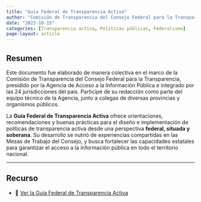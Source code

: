 ```yaml
---
title: "Guía Federal de Transparencia Activa"
author: "Comisión de Transparencia del Consejo Federal para la Transparencia"
date: "2023-10-15"
categories: [Transparencia activa, Políticas públicas, Federalismo]
page-layout: article
---
```


## Resumen

Este documento fue elaborado de manera colectiva en el marco de la Comisión de Transparencia del Consejo Federal para la Transparencia, presidido por la Agencia de Acceso a la Información Pública e integrado por las 24 jurisdicciones del país. Participé de su redacción como parte del equipo técnico de la Agencia, junto a colegas de diversas provincias y organismos públicos.

La **Guía Federal de Transparencia Activa** ofrece orientaciones, recomendaciones y buenas prácticas para el diseño e implementación de políticas de transparencia activa desde una perspectiva **federal, situada y soberana**. Su desarrollo se nutrió de experiencias compartidas en las Mesas de Trabajo del Consejo, y busca fortalecer las capacidades estatales para garantizar el acceso a la información pública en todo el territorio nacional.

------------------------------------------------------------------------

## Recurso

-   📄 [Ver la Guía Federal de Transparencia Activa](https://www.argentina.gob.ar/sites/default/files/guia_federal_transparencia_activa.pdf)
